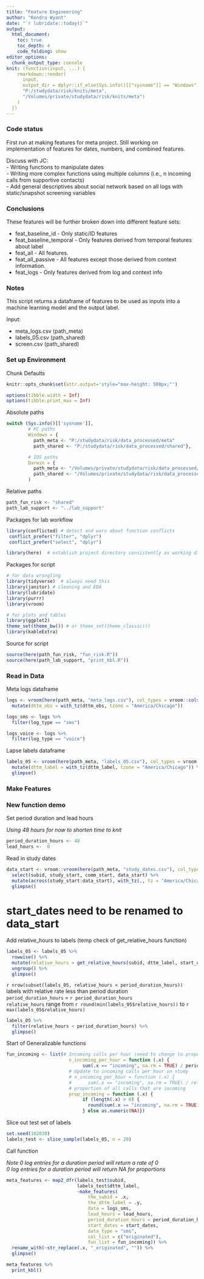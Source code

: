 ---
title: "Feature Engineering"
author: "Kendra Wyant"
date: "`r lubridate::today()`"
output: 
  html_document:
    toc: true 
    toc_depth: 4
    code_folding: show
editor_options: 
  chunk_output_type: console
knit: (function(input, ...) {
    rmarkdown::render(
      input,
      output_dir = dplyr::if_else(Sys.info()[["sysname"]] == "Windows",
      "P:/studydata/risk/knits/meta", 
      "/Volumes/private/studydata/risk/knits/meta")
    )
  })
---

### Code status

First run at making features for meta project. Still working on implementation of features for dates, numbers, and combined features.   

Discuss with JC:   
- Writing functions to manipulate dates   
- Writing more complex functions using multiple columns (i.e., n incoming calls from supportive contacts)    
- Add general descriptives about social network based on all logs with static/snapshot screening variables   


### Conclusions

These features will be further broken down into different feature sets:     

- feat_baseline_id - Only static/ID features    
- feat_baseline_temporal - Only features derived from temporal features about label      
- feat_all - All features.   
- feat_all_passive - All features except those derived from context information.     
- feat_logs - Only features derived from log and context info     


### Notes

This script returns a dataframe of features to be used as inputs into a machine learning model and the output label.      

Input:   

- meta_logs.csv (path_meta)   
- labels_05.csv (path_shared)   
- screen.csv (path_shared)


### Set up Environment

Chunk Defaults
```{r defaults, include=FALSE}
knitr::opts_chunk$set(attr.output='style="max-height: 500px;"')

options(tibble.width = Inf)
options(tibble.print_max = Inf)
```

Absolute paths
```{r, paths}
switch (Sys.info()[['sysname']],
        # PC paths
        Windows = {
          path_meta <- "P:/studydata/risk/data_processed/meta"
          path_shared <- "P:/studydata/risk/data_processed/shared"},

        # IOS paths
        Darwin = {
          path_meta <- "/Volumes/private/studydata/risk/data_processed/meta"
          path_shared <- "/Volumes/private/studydata/risk/data_processed/shared"}
        )
```

Relative paths
```{r}
path_fun_risk <- "shared"
path_lab_support <- "../lab_support"
```

Packages for lab workflow 
```{r, packages_workflow, message=FALSE, warning=FALSE}
library(conflicted) # detect and warn about function conflicts
 conflict_prefer("filter", "dplyr")
 conflict_prefer("select", "dplyr")

library(here)  # establish project directory consistently as working directory
```

Packages for script
```{r, packages_script, message=FALSE, warning=FALSE}
# for data wrangling
library(tidyverse)  # always need this
library(janitor) # cleaning and EDA
library(lubridate)
library(purrr)
library(vroom)

# for plots and tables
library(ggplot2)
theme_set(theme_bw()) # or theme_set(theme_classic())
library(kableExtra)
```

Source for script
```{r, source_script, message=FALSE, warning=FALSE}
source(here(path_fun_risk, "fun_risk.R"))
source(here(path_lab_support, "print_kbl.R"))
```

### Read in Data

Meta logs dataframe  
```{r}
logs <- vroom(here(path_meta, "meta_logs.csv"), col_types = vroom::cols()) %>% 
  mutate(dttm_obs = with_tz(dttm_obs, tzone = "America/Chicago"))

logs_sms <- logs %>% 
  filter(log_type == "sms") 

logs_voice <- logs %>% 
  filter(log_type == "voice") 
```

Lapse labels dataframe
```{r}
labels_05 <- vroom(here(path_meta, "labels_05.csv"), col_types = vroom::cols()) %>% 
  mutate(dttm_label = with_tz(dttm_label, tzone = "America/Chicago")) %>% 
  glimpse()
```


### Make Features

### New function demo

Set period duration and lead hours   

*Using 48 hours for now to shorten time to knit*
```{r}
period_duration_hours <- 48
lead_hours <-  0 
```

Read in study dates
```{r}
data_start <- vroom::vroom(here(path_meta, "study_dates.csv"), col_types = vroom::cols()) %>% 
  select(subid, study_start, comm_start, data_start) %>% 
  mutate(across(study_start:data_start), with_tz(., tz = "America/Chicago")) %>% 
  glimpse()
```


# start_dates need to be renamed to data_start

Add relative_hours to labels (temp check of get_relative_hours function)
```{r}
labels_05 <- labels_05 %>% 
  rowwise() %>%
  mutate(relative_hours = get_relative_hours(subid, dttm_label, start_dates, period_duration_hours)) %>%
  ungroup() %>%
  glimpse()
```

`r nrow(subset(labels_05, relative_hours < period_duration_hours))` labels with relative rate less than period duration     
`period_duration_hours` = `r period_duration_hours`     
`relative_hours` range from `r round(min(labels_05$relative_hours))` to `r max(labels_05$relative_hours)`
```{r}
labels_05 %>%
  filter(relative_hours < period_duration_hours) %>%
  glimpse()
```


Start of Generalizable functions
```{r}
fun_incoming <- list(# Incoming calls per hour (need to change to proper denominator)
                       n_incoming_per_hour = function (.x) { 
                            sum(.x == "incoming", na.rm = TRUE) / period_duration_hours},
                       # Update to incoming calls per hour on study
                       # n_incoming_per_hour = function (.x) {
                       #      sum(.x == "incoming", na.rm = TRUE) / relative_hours},
                       # proportion of all calls that are incoming
                       prop_incoming = function (.x) { 
                            if (length(.x) > 0) {
                              round(sum(.x == "incoming", na.rm = TRUE)/n(), 2)
                            } else as.numeric(NA)})
```

Slice out test set of labels
```{r}
set.seed(102030)
labels_test <- slice_sample(labels_05, n = 20)
```


Call function     

*Note 0 log entries for a duration period will return a rate of 0*    
*0 log entries for a duration period will return NA for proportions*
```{r}
meta_features <- map2_dfr(labels_test$subid,
                          labels_test$dttm_label,
                          ~make_features(
                              the_subid = .x,
                              the_dttm_label = .y,
                              data = logs_sms,
                              lead_hours = lead_hours, 
                              period_duration_hours = period_duration_hours,
                              start_dates = start_dates,
                              data_type = "sms",
                              col_list = c("originated"),
                              fun_list = fun_incoming)) %>% 
  rename_with(~str_replace(.x, "_originated", "")) %>%
  glimpse()

meta_features %>% 
  print_kbl()
```














<!-- ### Old functions -->

<!-- Feature function sets -->
<!-- ```{r} -->
<!-- # Counts and proportion for yes/no variables -->
<!-- fun_list_yes <- list(n_yes = ~sum(.x == "yes", na.rm = TRUE), -->
<!--                      prop_yes = function (.x) { -->
<!--                               if (length(.x) > 0) { -->
<!--                               round(sum(.x == "yes", na.rm = TRUE)/n(), 2) -->
<!--                             } else as.numeric(NA)}) -->

<!-- # Counts and proportions for incoming/outgoing logs and total logs -->
<!-- fun_list_originated <- list(n_incoming = ~sum(.x == "incoming", na.rm = TRUE), -->
<!--                             n_outgoing = ~sum(.x == "outgoing", na.rm = TRUE), # rate for incoming only -->
<!--                             prop_incoming = function (.x) { -->
<!--                               if (length(.x) > 0) { -->
<!--                               round(sum(.x == "incoming", na.rm = TRUE)/n(), 2) -->
<!--                             } else as.numeric(NA)}, -->
<!--                             n_total = ~n()) -->

<!-- # descriptives for continuous variables -->
<!-- fun_list_descriptive <- list(mean = function(.x) {if (length(.x) > 0) round(mean(.x, na.rm = TRUE), 2) -->
<!--                                                     else  as.numeric(NA)}, -->
<!--                              sd =   function(.x) {if (length(.x) > 0) round(sd(.x, na.rm = TRUE), 2) -->
<!--                                                     else as.numeric(NA)}, -->
<!--                              min =  function(.x) {if (length(.x) > 0) round(min(.x, na.rm = TRUE), 2) -->
<!--                                                     else  as.numeric(NA)}, -->
<!--                              max =  function(.x) {if (length(.x) > 0) round(max(.x, na.rm = TRUE), 2) -->
<!--                                                     else  as.numeric(NA)}) -->

<!-- # feature engineering functions for call log datetime -->
<!-- # fun_list_dates <- list(n_logs_after_8_pm = function(.x) {nrow(subset(hour(.x) > 20))}) -->
<!-- ``` -->


<!-- #### Use one month period duration for features (longest duration) and predict onset of lapse -->

<!-- SMS features -->
<!-- ```{r cache = TRUE} -->
<!-- # categorical variables - yes/no -->
<!-- meta_features <- map2_dfr(labels_05$subid, -->
<!--                           labels_05$dttm_label, -->
<!--                           ~make_features( -->
<!--                               the_subid = .x, -->
<!--                               the_dttm_label = .y, -->
<!--                               data = logs_sms, -->
<!--                               lead_hours = lead_hours, -->
<!--                               period_duration_hours = period_duration_hours, -->
<!--                               data_type = "sms", -->
<!--                               col_list = c(read = "message_read", group = "message_is_group", -->
<!--                                            failed = "message_failed"), -->
<!--                               fun_list = fun_list_yes)) %>% -->
<!--   glimpse() -->

<!-- # count variables - incoming/outgoing -->
<!-- meta_features <- meta_features %>% -->
<!--   full_join(map2_dfr(labels_05$subid, -->
<!--                      labels_05$dttm_label, -->
<!--                      ~make_features( -->
<!--                         the_subid = .x, -->
<!--                         the_dttm_label = .y, -->
<!--                         data = logs_sms, -->
<!--                         lead_hours = lead_hours, -->
<!--                         period_duration_hours = period_duration_hours, -->
<!--                         data_type = "sms", -->
<!--                         col_list = c("originated"), -->
<!--                         fun_list = fun_list_originated)), -->
<!--             by = c("subid", "dttm_label")) %>% -->
<!--   rename_with(~str_replace(.x, "_originated", "")) %>% -->
<!--   glimpse() -->
<!-- ``` -->

<!-- Voice features -->
<!-- ```{r cache = TRUE} -->
<!-- # categorical variables - yes/no -->
<!-- meta_features <- meta_features %>% -->
<!--   full_join(map2_dfr(labels_05$subid, -->
<!--                      labels_05$dttm_label, -->
<!--                      ~make_features( -->
<!--                        the_subid = .x, -->
<!--                        the_dttm_label = .y, -->
<!--                        data = logs_voice, -->
<!--                        lead_hours = lead_hours, -->
<!--                        period_duration_hours = period_duration_hours, -->
<!--                        data_type = "voice", -->
<!--                        col_list = c(answered = "is_answered"), -->
<!--                        fun_list = fun_list_yes)), -->
<!--             by = c("subid", "dttm_label")) %>% -->
<!--   glimpse() -->

<!-- # count variables - incoming/outgoing -->
<!-- meta_features <- meta_features %>% -->
<!--   full_join(map2_dfr(labels_05$subid, -->
<!--                      labels_05$dttm_label, -->
<!--                      ~make_features( -->
<!--                       the_subid = .x, -->
<!--                       the_dttm_label = .y, -->
<!--                       data = logs_voice, -->
<!--                       lead_hours = lead_hours, -->
<!--                       period_duration_hours = period_duration_hours, -->
<!--                       data_type = "voice", -->
<!--                       col_list = c("originated"), -->
<!--                       fun_list = fun_list_originated)), -->
<!--             by = c("subid", "dttm_label")) %>% -->
<!--   rename_with(~str_replace(.x, "_originated", "")) %>% -->
<!--   glimpse() -->

<!-- # continuous variables - call duration -->
<!-- meta_features <- meta_features %>% -->
<!--   full_join(map2_dfr(labels_05$subid, -->
<!--                      labels_05$dttm_label, -->
<!--                      ~make_features( -->
<!--                       the_subid = .x, -->
<!--                       the_dttm_label = .y, -->
<!--                       data = logs_voice, -->
<!--                       lead_hours = lead_hours, -->
<!--                       period_duration_hours = period_duration_hours, -->
<!--                       data_type = "voice", -->
<!--                       col_list = c(duration = "call_duration"), -->
<!--                       fun_list = fun_list_descriptive)), -->
<!--             by = c("subid", "dttm_label")) %>% -->
<!--   glimpse() -->
<!-- ``` -->


<!-- All logs count features -->
<!-- ```{r cache = TRUE} -->
<!-- # count variables - incoming/outgoing -->
<!-- meta_features <- meta_features %>% -->
<!--   full_join(map2_dfr(labels_05$subid, -->
<!--                      labels_05$dttm_label, -->
<!--                      ~make_features( -->
<!--                       the_subid = .x, -->
<!--                       the_dttm_label = .y, -->
<!--                       data = logs, -->
<!--                       lead_hours = lead_hours, -->
<!--                       period_duration_hours = period_duration_hours, -->
<!--                       data_type = "all", -->
<!--                       col_list = c("originated"), -->
<!--                       fun_list = fun_list_originated)), -->
<!--             by = c("subid", "dttm_label")) %>% -->
<!--   rename_with(~str_replace(.x, "_originated", "")) %>% -->
<!--   glimpse() -->
<!-- ``` -->


<!-- Date Features -->
<!-- ```{r} -->
<!-- # meta_features <- meta_features %>% -->
<!-- #   full_join(map2_dfr(labels_05$subid, -->
<!-- #                      labels_05$dttm_label, -->
<!-- #                      ~make_features( -->
<!-- #                       the_subid = .x, -->
<!-- #                       the_dttm_label = .y, -->
<!-- #                       data = logs, -->
<!-- #                       lead_hours = lead_hours, -->
<!-- #                       period_duration_hours = period_duration_hours, -->
<!-- #                       data_type = "all", -->
<!-- #                       col_list = c("dttm_obs"), -->
<!-- #                       fun_list = fun_list_dates)), -->
<!-- #             by = c("subid", "dttm_label")) %>% -->
<!-- #   rename_with(~str_replace(.x, "_dttm_obs", "")) %>% -->
<!-- #   glimpse() -->
<!-- ``` -->



<!-- Contacts Features -->
<!-- **Note: these are the number of communications for each context variable not the unique number of contacts that fall into each category.** -->
<!-- ```{r cache = TRUE} -->
<!-- meta_features <- meta_features %>% -->
<!--   full_join(map2_dfr(labels_05$subid, -->
<!--                      labels_05$dttm_label, -->
<!--                      ~make_features( -->
<!--                       the_subid = .x, -->
<!--                       the_dttm_label = .y, -->
<!--                       data = logs, -->
<!--                       lead_hours = lead_hours, -->
<!--                       period_duration_hours = period_duration_hours, -->
<!--                       data_type = "context_all", -->
<!--                       col_list = c("support_status"), -->
<!--                       fun_list = list(n_supportive = ~sum(.x == "Supportive", na.rm = TRUE), -->
<!--                                       prop_supportive = function (.x) { -->
<!--                                         if (length(.x) > 0) { -->
<!--                                           round(sum(.x == "Supportive", na.rm = TRUE)/n(), 2) -->
<!--                                           } else as.numeric(NA)}, -->
<!--                                       n_unsupportive = ~sum(.x == "Unsupportive", na.rm = TRUE), -->
<!--                                       prop_unsupportive = function (.x) { -->
<!--                                         if (length(.x) > 0) { -->
<!--                                           round(sum(.x == "Unsupportive", na.rm = TRUE)/n(), 2) -->
<!--                                           } else as.numeric(NA)}))), -->
<!--             by = c("subid", "dttm_label")) %>% -->
<!--   rename_with(~str_replace(.x, "_support_status", "")) %>% -->
<!--   full_join(map2_dfr(labels_05$subid, -->
<!--                      labels_05$dttm_label, -->
<!--                      ~make_features( -->
<!--                       the_subid = .x, -->
<!--                       the_dttm_label = .y, -->
<!--                       data = logs, -->
<!--                       lead_hours = lead_hours, -->
<!--                       period_duration_hours = period_duration_hours, -->
<!--                       data_type = "context_all", -->
<!--                       col_list = c("drink_status"), -->
<!--                       fun_list = list(n_drinkers = ~sum(.x == "Drinker", na.rm = TRUE), -->
<!--                                       prop_drinkers = function (.x) { -->
<!--                                         if (length(.x) > 0) { -->
<!--                                           round(sum(.x == "Drinker", na.rm = TRUE)/n(), 2) -->
<!--                                           } else as.numeric(NA)}, -->
<!--                                       n_nondrinkers = ~sum(.x == "NonDrinker", na.rm = TRUE), -->
<!--                                       prop_nondrinkers = function (.x) { -->
<!--                                         if (length(.x) > 0) { -->
<!--                                           round(sum(.x == "NonDrinker", na.rm = TRUE)/n(), 2) -->
<!--                                           } else as.numeric(NA)}))), -->
<!--             by = c("subid", "dttm_label")) %>% -->
<!--   rename_with(~str_replace(.x, "_drink_status", "")) %>% -->
<!--   full_join(map2_dfr(labels_05$subid, -->
<!--                      labels_05$dttm_label, -->
<!--                      ~make_features( -->
<!--                       the_subid = .x, -->
<!--                       the_dttm_label = .y, -->
<!--                       data = logs, -->
<!--                       lead_hours = lead_hours, -->
<!--                       period_duration_hours = period_duration_hours, -->
<!--                       data_type = "context_all", -->
<!--                       col_list = c("recovery"), -->
<!--                       fun_list = list(n_in_recovery = ~sum(.x == "Yes", na.rm = TRUE), -->
<!--                                       prop_in_recovery = function (.x) { -->
<!--                                         if (length(.x) > 0) { -->
<!--                                           round(sum(.x == "Yes", na.rm = TRUE)/n(), 2) -->
<!--                                           } else as.numeric(NA)}))), -->
<!--             by = c("subid", "dttm_label")) %>% -->
<!--   rename_with(~str_replace(.x, "_recovery", "")) %>% -->
<!--   full_join(map2_dfr(labels_05$subid, -->
<!--                      labels_05$dttm_label, -->
<!--                      ~make_features( -->
<!--                       the_subid = .x, -->
<!--                       the_dttm_label = .y, -->
<!--                       data = logs, -->
<!--                       lead_hours = lead_hours, -->
<!--                       period_duration_hours = period_duration_hours, -->
<!--                       data_type = "context_all", -->
<!--                       col_list = c("contact_experience"), -->
<!--                       fun_list = list(n_pleasant = ~sum(.x == "Pleasant", na.rm = TRUE), -->
<!--                                       prop_pleasant = function (.x) { -->
<!--                                         if (length(.x) > 0) { -->
<!--                                           round(sum(.x == "Pleasant", na.rm = TRUE)/n(), 2) -->
<!--                                           } else as.numeric(NA)}, -->
<!--                                       n_unpleasant = ~sum(.x == "Unpleasant", na.rm = TRUE), -->
<!--                                       prop_unpleasant = function (.x) { -->
<!--                                         if (length(.x) > 0) { -->
<!--                                           round(sum(.x == "Unpleasant", na.rm = TRUE)/n(), 2) -->
<!--                                           } else as.numeric(NA)}))), -->
<!--             by = c("subid", "dttm_label")) %>% -->
<!--     rename_with(~str_replace(.x, "_contact", "")) %>% -->
<!--   full_join(map2_dfr(labels_05$subid, -->
<!--                      labels_05$dttm_label, -->
<!--                      ~make_features( -->
<!--                       the_subid = .x, -->
<!--                       the_dttm_label = .y, -->
<!--                       data = logs, -->
<!--                       lead_hours = lead_hours, -->
<!--                       period_duration_hours = period_duration_hours, -->
<!--                       data_type = "context_all", -->
<!--                       col_list = c("contact_drink_future"), -->
<!--                       fun_list = list(n_will_drink_around_them = ~sum(.x == "Yes", na.rm = TRUE), -->
<!--                                       prop_will_drink_around_them = function (.x) { -->
<!--                                         if (length(.x) > 0) { -->
<!--                                           round(sum(.x == "Yes", na.rm = TRUE)/n(), 2) -->
<!--                                           } else as.numeric(NA)}))), -->
<!--             by = c("subid", "dttm_label")) %>% -->
<!--     rename_with(~str_replace(.x, "_contact_drink_future", "")) %>% -->
<!--     full_join(map2_dfr(labels_05$subid, -->
<!--                      labels_05$dttm_label, -->
<!--                      ~make_features( -->
<!--                       the_subid = .x, -->
<!--                       the_dttm_label = .y, -->
<!--                       data = logs, -->
<!--                       lead_hours = lead_hours, -->
<!--                       period_duration_hours = period_duration_hours, -->
<!--                       data_type = "context_all", -->
<!--                       col_list = c("contact_drank_past"), -->
<!--                       fun_list = list(n_past_drinking_together = ~sum(.x == "Almost Always/Always", na.rm = TRUE), -->
<!--                                       prop_past_drinking_together = function (.x) { -->
<!--                                         if (length(.x) > 0) { -->
<!--                                           round(sum(.x == "Almost Always/Always", na.rm = TRUE)/n(), 2) -->
<!--                                           } else as.numeric(NA)}))), -->
<!--             by = c("subid", "dttm_label")) %>% -->
<!--     rename_with(~str_replace(.x, "_contact_drank_past", "")) %>% -->
<!--   glimpse() -->
<!-- ``` -->

<!-- Numbers -->
<!-- ```{r} -->
<!-- # unique numbers (sms, voice, and all) -->
<!-- # Blocked/unknown numbers -->
<!-- # count unique contacts that are supportive, in recovery, etc. -->
<!-- ``` -->


<!-- Combined Features -->
<!-- ```{r} -->
<!-- # context variables by incoming/outgoing -->
<!-- ``` -->




<!-- ### Add Static Demographic Features and Snapshot Screening Data -->

<!-- Read in screening data -->
<!-- ```{r} -->
<!-- screen <- vroom::vroom(here(path_shared, "screen.csv"), col_types = vroom::cols()) %>% -->
<!--   filter(subid %in% logs$subid) %>% -->
<!--   glimpse() -->
<!-- ``` -->

<!-- Select variables of interest -->
<!-- ```{r} -->
<!-- screen_select <- screen %>% -->
<!--   # only 6 participants are Hispanic - consider removing -->
<!--   mutate(id_hispanic = if_else(dem_4 == "No, I am not of Hispanic, Latino, or Spanish origin", -->
<!--                             "no", "yes"), -->
<!--          id_employment = if_else(dem_6 == "Employed", dem_6_1, dem_6), -->
<!--          id_tx_long_term_residential = if_else(!is.na(auh_6_1), "yes", "no"), -->
<!--          id_tx_short_term_residential = if_else(!is.na(auh_6_2), "yes", "no"), -->
<!--          id_tx_outpatient = if_else(!is.na(auh_6_3), "yes", "no"), -->
<!--          id_tx_indiv_counseling = if_else(!is.na(auh_6_4), "yes", "no"), -->
<!--          id_tx_group_counseling = if_else(!is.na(auh_6_5), "yes", "no"), -->
<!--          id_tx_aa_or_na = if_else(!is.na(auh_6_6), "yes", "no"), -->
<!--          id_tx_other = if_else(!is.na(auh_6_7), "yes", "no"), -->
<!--          id_quit_date = as_datetime(str_c(screen$auh_8_month, " ",  screen$auh_8_day, " ", screen$auh_8_year), -->
<!--                                  tz = "america/Chicago", format = "%B %d %Y"), -->
<!--          across(dsm5_1:dsm5_11, ~if_else(.x == "Yes", 1, 0)), -->
<!--          across(assist_1_1:assist_1_8, ~if_else(.x == "Yes", 1, 0))) %>% -->
<!--   rowwise() %>% -->
<!--   mutate(id_dsm5_total = sum(c_across(dsm5_1:dsm5_11)), -->
<!--          id_lifetime_n_drugs_endorsed = sum(c_across(assist_1_1:assist_1_8))) %>% -->
<!--   ungroup() %>% -->
<!--   select(subid, -->
<!--          id_age = dem_1, -->
<!--          id_gender = dem_2, -->
<!--          id_race = dem_3, -->
<!--          id_hispanic, -->
<!--          id_education = dem_5, -->
<!--          id_employment, -->
<!--          id_income = dem_7, -->
<!--          id_marrital_status = dem_8, -->
<!--          id_age_first_drank = auh_1, -->
<!--          id_age_drank_regularly = auh_2, -->
<!--          id_age_believed_drinking_was_problem = auh_3, -->
<!--          id_age_first_quit_drinking = auh_4, -->
<!--          id_number_quit_attempts = auh_5, -->
<!--          id_tx_long_term_residential, -->
<!--          id_tx_short_term_residential, -->
<!--          id_tx_outpatient, -->
<!--          id_tx_indiv_counseling, -->
<!--          id_tx_group_counseling, -->
<!--          id_tx_aa_or_na, -->
<!--          id_tx_other, -->
<!--          id_aud_medication = auh_7, -->
<!--          id_quit_date, -->
<!--          id_days_per_week_drank_6_mos_before_quit = auh_9, -->
<!--          id_days_per_week_drank_heavily_6_mos_before_quit = auh_10, -->
<!--          id_avg_drinks_per_day_6_mos_before_quit = auh_11, -->
<!--          id_days_per_week_drank_6_mos_heaviest = auh_12, -->
<!--          id_days_per_week_drank_heavily_6_mos_heaviest = auh_13, -->
<!--          id_avg_drinks_per_day_6_mos_heaviest = auh_14, -->
<!--          id_lifetime_use_tobacco = assist_1_1, -->
<!--          id_lifetime_use_cannabis = assist_1_2, -->
<!--          id_lifetime_use_cocaine = assist_1_3, -->
<!--          id_lifetime_use_amphetamine = assist_1_4, -->
<!--          id_lifetime_use_inhalant = assist_1_5, -->
<!--          id_lifetime_use_sedative = assist_1_6, -->
<!--          id_lifetime_use_hallucinogen = assist_1_7, -->
<!--          id_lifetime_use_opioid = assist_1_8, -->
<!--          id_lifetime_n_drugs_endorsed, -->
<!--          id_past_3_mo_freq_tobacco = assist_2_1, # 3 months prior to screen date -->
<!--          id_past_3_mo_freq_cannabis = assist_2_2, -->
<!--          id_past_3_mo_freq_cocaine = assist_2_3, -->
<!--          id_past_3_mo_freq_amphetamine = assist_2_4, -->
<!--          id_past_3_mo_freq_inhalant = assist_2_5, -->
<!--          id_past_3_mo_freq_sedative = assist_2_6, -->
<!--          id_past_3_mo_freq_hallucinogen = assist_2_7, -->
<!--          id_past_3_mo_freq_opioid = assist_2_8, -->
<!--          id_past_3_mo_urge_tobacco = assist_3_1, -->
<!--          id_past_3_mo_urge_cannabis = assist_3_2, -->
<!--          id_past_3_mo_urge_cocaine = assist_3_3, -->
<!--          id_past_3_mo_urge_amphetamine = assist_3_4, -->
<!--          id_past_3_mo_urge_inhalant = assist_3_5, -->
<!--          id_past_3_mo_urge_sedative = assist_3_6, -->
<!--          id_past_3_mo_urge_hallucinogen = assist_3_7, -->
<!--          id_past_3_mo_urge_opioid = assist_3_8, -->
<!--          id_past_3_mo_problem_tobacco = assist_4_1, -->
<!--          id_past_3_mo_problem_cannabis = assist_4_2, -->
<!--          id_past_3_mo_problem_cocaine = assist_4_3, -->
<!--          id_past_3_mo_problem_amphetamine = assist_4_4, -->
<!--          id_past_3_mo_problem_inhalant = assist_4_5, -->
<!--          id_past_3_mo_problem_sedative = assist_4_6, -->
<!--          id_past_3_mo_problem_hallucinogen = assist_4_7, -->
<!--          id_past_3_mo_problem_opioid = assist_4_8, -->
<!--          id_past_3_mo_fail_expect_tobacco = assist_5_1, -->
<!--          id_past_3_mo_fail_expect_cannabis = assist_5_2, -->
<!--          id_past_3_mo_fail_expect_cocaine = assist_5_3, -->
<!--          id_past_3_mo_fail_expect_amphetamine = assist_5_4, -->
<!--          id_past_3_mo_fail_expect_inhalant = assist_5_5, -->
<!--          id_past_3_mo_fail_expect_sedative = assist_5_6, -->
<!--          id_past_3_mo_fail_expect_hallucinogen = assist_5_7, -->
<!--          id_past_3_mo_fail_expect_opioid = assist_5_8, -->
<!--          id_lifetime_concern_tobacco = assist_6_1, -->
<!--          id_lifetime_concern_cannabis = assist_6_2, -->
<!--          id_lifetime_concern_cocaine = assist_6_3, -->
<!--          id_lifetime_concern_amphetamine = assist_6_4, -->
<!--          id_lifetime_concern_inhalant = assist_6_5, -->
<!--          id_lifetime_concern_sedative = assist_6_6, -->
<!--          id_lifetime_concern_hallucinogen = assist_6_7, -->
<!--          id_lifetime_concern_opioid = assist_6_8, -->
<!--          id_lifetime_cutback_tobacco = assist_7_1, -->
<!--          id_lifetime_cutback_cannabis = assist_7_2, -->
<!--          id_lifetime_cutback_cocaine = assist_7_3, -->
<!--          id_lifetime_cutback_amphetamine = assist_7_4, -->
<!--          id_lifetime_cutback_inhalant = assist_7_5, -->
<!--          id_lifetime_cutback_sedative = assist_7_6, -->
<!--          id_lifetime_cutback_hallucinogen = assist_7_7, -->
<!--          id_lifetime_cutback_opioid = assist_7_8, -->
<!--          id_lifetime_drug_injection = assist_8, -->
<!--          id_dsm5_total) %>% -->
<!--   glimpse() -->
<!-- ``` -->

<!-- Score and add YAP -->
<!-- ```{r} -->
<!-- yap_life <- screen %>% -->
<!--   select(subid, yap_1:yap_27) %>% -->
<!--   mutate(across(yap_1:yap_27, ~ if_else(.x == "No, never", 0, 1))) %>% -->
<!--   rowwise() %>% -->
<!--   mutate(id_yap_lifetime = sum(c_across(yap_1:yap_27))) %>% -->
<!--   select(subid, id_yap_lifetime) -->

<!-- yap_past_year <- screen %>% -->
<!--   select(subid, yap_1:yap_27) %>% -->
<!--   mutate(across(yap_1:yap_27, ~ case_when(.x == "No, never" ~ 0, -->
<!--                                           .x == "Yes, but not in the past year" ~ 0, -->
<!--                                           TRUE ~ 1))) %>% -->
<!--   rowwise() %>% -->
<!--   mutate(id_yap_past_year = sum(c_across(yap_1:yap_27))) %>% -->
<!--   select(subid, id_yap_past_year) -->


<!-- # add to screen_select -->
<!-- screen_select <- screen_select %>% -->
<!--   full_join(yap_life, by = "subid") %>% -->
<!--   full_join(yap_past_year, by = "subid") %>% -->
<!--   glimpse() -->
<!-- ``` -->

<!-- Score and add SCL-90 -->
<!-- ```{r} -->
<!-- scl_90 <- screen %>% -->
<!--   select(subid, contains("scl90")) %>% -->
<!--   mutate(across(scl90_1:scl90_90, ~ dplyr::recode(.x, -->
<!--                                                   "Not At All" = 0, -->
<!--                                                   "A Little Bit" = 1, -->
<!--                                                   "Moderately" = 2, -->
<!--                                                   "Quite A Bit" = 3, -->
<!--                                                   "Extremely" = 4))) %>% -->
<!--   rowwise() %>% -->
<!--   mutate(id_scl90_total = (sum(c_across(scl90_1:scl90_90)) - 90) / 90, -->
<!--          id_scl90_somatization = (sum(scl90_1, scl90_4, scl90_12, scl90_27, scl90_40, -->
<!--                                   scl90_42, scl90_48, scl90_49, scl90_52, scl90_53, -->
<!--                                   scl90_56, scl90_58) - 12) / 12, -->
<!--          id_scl90_obsess_compuls = (sum(scl90_3, scl90_9, scl90_10, scl90_28, scl90_38, -->
<!--                                      scl90_45, scl90_46, scl90_51, scl90_55, scl90_65) - 10) / 10, -->
<!--          id_scl90_interpers_sensibility = (sum(scl90_6, scl90_21, scl90_34, scl90_36, -->
<!--                                             scl90_37, scl90_41, scl90_61, scl90_69, -->
<!--                                             scl90_73) - 9) / 9, -->
<!--          id_scl90_depression = (sum(scl90_5, scl90_14, scl90_20, scl90_22, scl90_26, -->
<!--                                  scl90_29, scl90_30, scl90_31, scl90_32, scl90_54, -->
<!--                                  scl90_71, scl90_79) - 12) / 12, -->
<!--          id_scl90_anxiety = (sum(scl90_17, scl90_23, scl90_33, scl90_39, scl90_57, -->
<!--                               scl90_72, scl90_78, scl90_80, scl90_86) - 9) / 9, -->
<!--          id_scl90_anger_hostility = (sum(scl90_11, scl90_24, scl90_63, scl90_67, -->
<!--                                       scl90_74, scl90_81) - 6) / 6, -->
<!--          id_scl90_phobic_anxiety = (sum(scl90_13, scl90_25, scl90_47, scl90_50, scl90_70, -->
<!--                                      scl90_75, scl90_82) - 7) / 7, -->
<!--          id_scl90_paranoid = (sum(scl90_8, scl90_18, scl90_43, scl90_68, scl90_76, -->
<!--                                scl90_83) - 6) / 6, -->
<!--          id_scl90_psychoticism = (sum(scl90_7, scl90_16, scl90_35, scl90_62, scl90_77, -->
<!--                                    scl90_84, scl90_85, scl90_87, scl90_88, scl90_90) - 10) / 10) %>% -->
<!--   round(2) %>% -->
<!--   select(-c(scl90_1:scl90_90)) -->

<!-- screen_select <- screen_select %>% -->
<!--   full_join(scl_90, by = "subid") %>% -->
<!--   glimpse() -->
<!-- ``` -->


<!-- Score and add IUS -->
<!-- ```{r} -->
<!-- ius <- screen %>% -->
<!--   select(subid, contains("ius")) %>% -->
<!--   mutate(across(ius_1:ius_27, ~ dplyr::recode(.x, -->
<!--                                               "Very untrue of me" = 1, -->
<!--                                               "Somewhat untrue of me" = 2, -->
<!--                                               "Neutral" = 3, -->
<!--                                               "Somewhat true of me" = 4, -->
<!--                                               "Very true of me" = 5))) %>% -->
<!--   rowwise() %>% -->
<!--   mutate(id_ius_total = sum(c_across(ius_1:ius_27))) %>% -->
<!--   select(-c(ius_1:ius_27)) -->

<!-- screen_select <- screen_select %>% -->
<!--   full_join(ius, by = "subid") %>% -->
<!--   glimpse() -->
<!-- ``` -->


<!-- Score and add ASI-3 -->
<!-- ```{r} -->
<!-- asi3 <- screen %>% -->
<!--   select(subid, contains("asi3")) %>% -->
<!--   mutate(across(asi3_1:asi3_18, ~ dplyr::recode(.x, -->
<!--                                               "Very untrue of me" = 0, -->
<!--                                               "Somewhat untrue of me" = 1, -->
<!--                                               "Neutral" = 2, -->
<!--                                               "Somewhat true of me" = 3, -->
<!--                                               "Very true of me" = 4))) %>% -->
<!--   rowwise() %>% -->
<!--   mutate(id_asi3_total = sum(c_across(asi3_1:asi3_18)) - 18, -->
<!--          id_asi3_phys_concerns = sum(asi3_4, asi3_12, asi3_8, asi3_7, asi3_15, asi3_3) - 6, -->
<!--          id_asi3_cog_concerns = sum(asi3_14, asi3_18, asi3_10, asi3_16, asi3_2, asi3_5) - 6, -->
<!--          id_asi3_soc_concerns = sum(asi3_9, asi3_6, asi3_11, asi3_13, asi3_17, asi3_1) - 6) %>% -->
<!--   select(-c(asi3_1:asi3_18)) -->

<!-- screen_select <- screen_select %>% -->
<!--   full_join(asi3, by = "subid") %>% -->
<!--   glimpse() -->
<!-- ``` -->


<!-- Score and add DTS -->
<!-- ```{r} -->
<!-- dts <- screen %>% -->
<!--   select(subid, contains("dts")) %>% -->
<!--   mutate(across(dts_1:dts_15, ~ dplyr::recode(.x, -->
<!--                                               "Very untrue of me" = 1, -->
<!--                                               "Somewhat untrue of me" = 2, -->
<!--                                               "Neutral" = 3, -->
<!--                                               "Somewhat true of me" = 4, -->
<!--                                               "Very true of me" = 5)), -->
<!--          # item 6 is reverse coded -->
<!--          dts_6 = dplyr::recode(dts_6, "1" = 5, "2" = 4, "3" = 3, "4" = 2, "5" = 1)) %>% -->
<!--   rowwise() %>% -->
<!--   mutate(id_dts_total = sum(c_across(dts_1:dts_15)) / 15, -->
<!--          id_dts_tolerance = sum(dts_1, dts_3, dts_5) / 3, -->
<!--          id_dts_absorption = sum(dts_2, dts_4, dts_15) / 3, -->
<!--          id_dts_appraisal = sum(dts_6, dts_7, dts_9, dts_10, dts_11, dts_12) / 6, -->
<!--          id_dts_regulation = sum(dts_8, dts_13, dts_14) / 3) %>% -->
<!--   round(2) %>% -->
<!--   select(-c(dts_1:dts_15)) -->

<!-- screen_select <- screen_select %>% -->
<!--   full_join(dts, by = "subid") %>% -->
<!--   glimpse() -->
<!-- ``` -->

<!-- Score and add FAD -->
<!-- ```{r} -->
<!-- fad <- screen %>% -->
<!--   select(subid, contains("fad")) %>% -->
<!--   mutate(across(fad_1:fad_60, ~ dplyr::recode(.x, -->
<!--                                               "Strongly Disagree" = 1, -->
<!--                                               "Disagree" = 2, -->
<!--                                               "Agree" = 3, -->
<!--                                               "Strongly Agree" = 4)), -->
<!--          # reverse coded items -->
<!--          across(c(fad_14, fad_22, fad_35, fad_52, fad_4, fad_8, fad_15, fad_23, -->
<!--                   fad_34, fad_45, fad_53, fad_58, fad_9, fad_19, fad_28, fad_39, -->
<!--                   fad_5, fad_13, fad_25, fad_33, fad_37, fad_42, fad_54, fad_7, -->
<!--                   fad_17, fad_27, fad_44, fad_47, fad_48, fad_1, fad_11, fad_21, -->
<!--                   fad_31, fad_41, fad_51), ~ dplyr::recode(.x, -->
<!--                                                            "1" = 4, -->
<!--                                                            "2" = 3, -->
<!--                                                            "3" = 2, -->
<!--                                                            "4" = 1))) %>% -->
<!--   rowwise() %>% -->
<!--   mutate(id_fad_prob_solving = sum(fad_2, fad_12, fad_24, fad_38, fad_50, fad_60), -->
<!--          id_fad_communication = sum(fad_3, fad_18, fad_29, fad_43, fad_59, fad_14, -->
<!--                                  fad_22, fad_35, fad_52), -->
<!--          id_fad_roles = sum(fad_10, fad_30, fad_40, fad_4, fad_8, fad_15, fad_23, -->
<!--                          fad_34, fad_45, fad_53, fad_58), -->
<!--          id_fad_affective_resp = sum(fad_49, fad_57, fad_9, fad_19, fad_28, fad_39), -->
<!--          id_fad_affective_involv = sum(fad_5, fad_13, fad_25, fad_33, fad_37, fad_42, fad_54), -->
<!--          id_fad_behavior_control = sum(fad_20, fad_32, fad_55, fad_7, fad_17, fad_27, fad_44, -->
<!--                                     fad_47, fad_48), -->
<!--          id_fad_gen_functioning = sum(fad_6, fad_16, fad_26, fad_36, fad_46, fad_56, -->
<!--                                    fad_1, fad_11, fad_21, fad_31, fad_41, fad_51)) %>% -->
<!--   select(-c(fad_1:fad_60)) -->

<!-- screen_select <- screen_select %>% -->
<!--   full_join(fad, by = "subid") %>% -->
<!--   glimpse() -->
<!-- ``` -->

<!-- Score and add MPS -->
<!-- ```{r} -->
<!-- mps <- screen %>% -->
<!--   select(subid, contains("mps")) %>% -->
<!--   mutate(across(where(is.logical), ~ as.numeric(.x) + 1)) %>% -->
<!--   # recode character strings -->
<!--   mutate(mps_17 = if_else(mps_17 == "I tend to seek the company of a friend.", 1, 2), -->
<!--          mps_34 = if_else(mps_34 == "Having a pilot announce that the plane has engine trouble and it may be necessary to make an emergency landing.", 1, 2), -->
<!--          mps_57 = if_else(mps_57 == "Having to walk around all day on a blistered foot,", 1, 2), -->
<!--          mps_69 = if_else(mps_69 == "Being out on a sailboat during a great storm at sea,", 1, 2), -->
<!--          mps_70 = if_else(mps_70 == "Stricter observance of major religious holidays", 1, 2), -->
<!--          mps_81 = if_else(mps_81 == "Being at the circus when two lions suddenly get loose down in the ring,", 1, 2), -->
<!--          mps_93 = if_else(mps_93 == "Riding a long stretch of rapids in a canoe,", 1, 2), -->
<!--          mps_105 = if_else(mps_105 == 'Being chosen as the "target" for a knife-throwing act,', 1, 2), -->
<!--          mps_129 = if_else(mps_129 == "Being in a flood", 1, 2), -->
<!--          mps_141 = if_else(mps_141 == "Being seasick every day for a week while on an ocean voyage", 1, 2)) %>% -->
<!--   # reverse coded items -->
<!--   mutate(across(c(mps_63, mps_98, mps_122, mps_134, mps_145, mps_64, mps_99, mps_17, -->
<!--                 mps_28, mps_65, mps_89, mps_100, mps_124, mps_136, mps_148, mps_79, -->
<!--                 mps_21, mps_33, mps_80, mps_152, mps_11, mps_22, mps_34, mps_46, -->
<!--                 mps_69, mps_81, mps_93, mps_105, mps_129, mps_153, mps_47, mps_70, -->
<!--                 mps_118, mps_4, mps_14, mps_37, mps_61, mps_84, mps_108, mps_131), -->
<!--                 ~dplyr::recode(.x, "1" = 2, "2" = 1))) %>% -->
<!--   rowwise() %>% -->
<!--   mutate(id_mps_wellbeing = sum(mps_1, mps_26, mps_38, mps_50, mps_62, mps_74, mps_85, -->
<!--                              mps_97, mps_109, mps_121, mps_133, mps_144) - 12, -->
<!--          id_mps_social_potency = sum(mps_2, mps_15, mps_39, mps_51, mps_75, mps_87, -->
<!--                                   mps_110, mps_63, mps_98, mps_122, mps_134, mps_145) - 12, -->
<!--          id_mps_achievement = sum(mps_64, mps_99, mps_3, mps_16, mps_27, mps_52, mps_76, -->
<!--                                mps_88, mps_111, mps_123, mps_135, mps_146) - 12, -->
<!--          id_mps_social_closeness = sum(mps_17, mps_28, mps_65, mps_89, mps_100, mps_124, -->
<!--                                     mps_136, mps_148, mps_5, mps_40, mps_77, mps_112) - 12, -->
<!--          id_mps_stress_reaction = sum(mps_6, mps_18, mps_29, mps_41, mps_53, mps_78, -->
<!--                                    mps_90, mps_101, mps_113, mps_125, mps_137, mps_149) - 12, -->
<!--          id_mps_alienation = sum(mps_7, mps_19, mps_30, mps_42, mps_54, mps_66, mps_91, -->
<!--                               mps_102, mps_114, mps_126, mps_138, mps_150) - 12, -->
<!--          id_mps_aggression = sum(mps_8, mps_20, mps_31, mps_43, mps_55, mps_67, mps_103, -->
<!--                               mps_115, mps_127, mps_139, mps_151, mps_79) - 12, -->
<!--          id_mps_control = sum(mps_9, mps_44, mps_56, mps_68, mps_92, mps_116, mps_128, -->
<!--                            mps_140, mps_21, mps_33, mps_80, mps_152) - 12, -->
<!--          id_mps_harm_avoidance = sum(mps_57, mps_141, mps_11, mps_22, mps_34, mps_46, -->
<!--                                   mps_69, mps_81, mps_93, mps_105, mps_129, mps_153) - 12, -->
<!--          id_mps_traditionalism = sum(mps_12, mps_23, mps_35, mps_58, mps_82, mps_94, -->
<!--                                   mps_106, mps_142, mps_154, mps_47, mps_70, mps_118) - 12, -->
<!--          id_mps_absorption = sum(mps_13, mps_24, mps_36, mps_48, mps_59, mps_71, mps_83, -->
<!--                               mps_95, mps_107, mps_119, mps_130, mps_155) - 12, -->
<!--          id_mps_unlikely_virtues = sum(mps_25, mps_49, mps_72, mps_96, mps_120, mps_143, -->
<!--                                     mps_147, mps_4, mps_14, mps_37, mps_61, mps_84, -->
<!--                                     mps_108, mps_131) - 14) %>% -->
<!--   select(-c(mps_1:mps_155)) -->

<!-- screen_select <- screen_select %>% -->
<!--   full_join(mps, by = "subid") %>% -->
<!--   glimpse() -->
<!-- ``` -->

<!-- #### Add screen variables to feature set -->
<!-- ```{r} -->
<!-- meta_features <- meta_features %>% -->
<!--   left_join(screen_select, by = "subid") %>% -->
<!--   glimpse() -->
<!-- ``` -->

<!-- #### Feature engineering based on info inherent in lapse label -->


<!-- Days since quit date -->
<!-- ```{r} -->
<!-- meta_features <- meta_features %>% -->
<!--   mutate(label_days_since_quit_date = round(as.numeric(difftime(dttm_label, id_quit_date, units = "days")), 2)) %>% -->
<!--   select(-id_quit_date) %>% -->
<!--   glimpse() -->
<!-- ``` -->

<!-- Day of week and time of lapse -->
<!-- ```{r} -->
<!-- meta_features <- meta_features %>% -->
<!--   rowwise() %>% -->
<!--   mutate(label_weekday = wday(dttm_label, label = TRUE), -->
<!--          label_hour = hour(dttm_label), -->
<!--          label_hour = case_when(label_hour == 0 ~ 24, -->
<!--                                 TRUE ~ as.numeric(label_hour))) %>% -->
<!--   ungroup() %>% -->
<!--   glimpse() -->
<!-- ``` -->


<!-- Holidays (+/- 1 day) -->
<!-- Note: only using federal holidays and easter for now -->
<!-- Federal law defines 10 holidays. Four of them, NewYears, Independence, Veterans and Christmas, fall on the same date every year. The other six fall on particular days of the week and months (MLK, Presidents, Memorial, Labor, Columbus, and Thanksgiving). -->
<!-- ```{r} -->
<!-- library(tis) -->

<!-- meta_features <- meta_features %>% -->
<!--   mutate(label_holiday = if_else(isHoliday(date(dttm_label), businessOnly = FALSE) | -->
<!--                                    isHoliday(date(dttm_label) + days(1), businessOnly = FALSE) | -->
<!--                                    isHoliday(date(dttm_label) - days(1), businessOnly  = FALSE) | -->
<!--                                    isEaster(date(dttm_label)) | -->
<!--                                    isEaster(date(dttm_label) + days(1)) | -->
<!--                                    isEaster(date(dttm_label) - days(1)), -->
<!--                                  "yes", "no")) %>% -->
<!--   glimpse() -->
<!-- ``` -->

<!-- Other holidays to consider: -->

<!-- - mothers/fathers day (different date every year) -->
<!-- - Halloween -->
<!-- - personalized important days (Most are labeled as "Other" so unclear what significance is in these days) -->
<!-- - Jewish Holidays -->


<!-- Seasons -->
<!-- Spring: Starts on March 20, and ends on June 20. -->
<!-- Summer: Begins on June 21, and lasts until September 21. -->
<!-- Fall: Goes from September 22 until December 20. -->
<!-- Winter: Starts on December 21, and lasts until March 19. -->
<!-- ```{r} -->
<!-- meta_features <- meta_features %>% -->
<!--   mutate(month = lubridate::month(dttm_label), -->
<!--          day = lubridate::day(dttm_label), -->
<!--          label_season = case_when(month %in% c(4, 5) | (month == 6 & day < 21) | (month == 3 & day >= 20) ~ "Spring", -->
<!--                                   month %in% c(7, 8) | (month == 9 & day < 22) | (month == 6 & day >= 21) ~ "Summer", -->
<!--                                   month %in% c(10, 11) | (month == 12 & day < 21) | (month == 9 & day >= 22) ~ "Fall", -->
<!--                                   month %in% c(1, 2) | (month == 3 & day < 20) | (month == 12 & day >= 21) ~ "Winter", -->
<!--                                   TRUE ~ NA_character_)) %>% -->
<!--   select(-c(month, day)) %>% -->
<!--   glimpse() -->
<!-- ``` -->




<!-- #### Additional Feature engineering -->

<!-- FIX: Add general descriptives about social network based on all logs? -->



<!-- ### Write Feature Set -->

<!-- Add outcome label (lapse/no lapse) back in -->
<!-- ```{r} -->
<!-- meta_features <- meta_features %>% -->
<!--   left_join(labels_05 %>% -->
<!--               rename(y = label) %>% # relabeled as y for chtc functions -->
<!--               mutate(y = dplyr::recode(y, "lapse" = "yes", "no_lapse" = "no")), -->
<!--             by = c("subid", "dttm_label")) -->
<!-- ``` -->


<!-- ```{r} -->
<!-- vroom::vroom_write(meta_features, here(path_meta, -->
<!--                                        str_c("features/period_", period_duration_hours, "_lead_", lead_hours, ".csv")), -->
<!--                    ",") %>% -->
<!--   glimpse() -->
<!-- ``` -->

